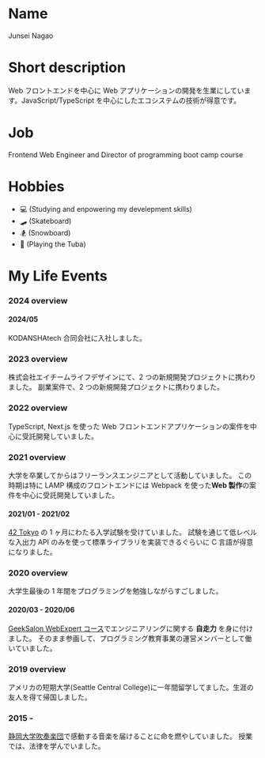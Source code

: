 # Name

Junsei Nagao

# Short description

Web フロントエンドを中心に Web アプリケーションの開発を生業にしています。JavaScript/TypeScript を中心にしたエコシステムの技術が得意です。

# Job

Frontend Web Engineer and Director of programming boot camp course

# Hobbies

- 💻 (Studying and enpowering my develepment skills)
- 🛹 (Skateboard)
- 🏂 (Snowboard)
- 🎺 (Playing the Tuba)

# My Life Events

### 2024 overview

#### 2024/05

KODANSHAtech 合同会社に入社しました。

### 2023 overview

株式会社エイチームライフデザインにて、2 つの新規開発プロジェクトに携わりました。
副業案件で、2 つの新規開発プロジェクトに携わりました。

### 2022 overview

TypeScript, Next.js を使った Web フロントエンドアプリケーションの案件を中心に受託開発していました。

### 2021 overview

大学を卒業してからはフリーランスエンジニアとして活動していました。
この時期は特に LAMP 構成のフロントエンドには Webpack を使った**Web 製作**の案件を中心に受託開発していました。

#### 2021/01 - 2021/02

[42 Tokyo](https://42tokyo.jp/) の 1 ヶ月にわたる入学試験を受けていました。
試験を通じて低レベルな入出力 API のみを使って標準ライブラリを実装できるぐらいに C 言語が得意になりました。

### 2020 overview

大学生最後の 1 年間をプログラミングを勉強しながらすごしました。

#### 2020/03 - 2020/06

[GeekSalon WebExpert コース](https://geek-salon.com/webex)でエンジニアリングに関する **自走力** を身に付けました。
そのまま参画して、プログラミング教育事業の運営メンバーとして働いていました。

### 2019 overview

アメリカの短期大学(Seattle Central College)に一年間留学してました。生涯の友人を得て帰国しました。

### 2015 -

[静岡大学吹奏楽団](https://shizuoka-windorchestra.com/)で感動する音楽を届けることに命を燃やしていました。
授業では、法律を学んでいました。
